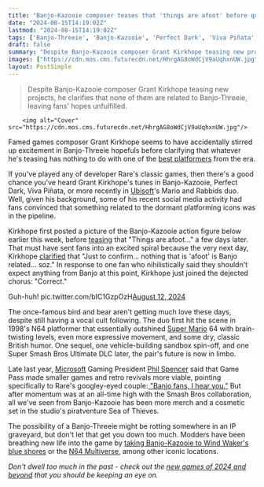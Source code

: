 ```yaml
---
title: "Banjo-Kazooie composer teases that 'things are afoot' before quickly clarifying that no, it's not 'Banjo related'"
date: "2024-08-15T14:19:02Z"
lastmod: "2024-08-15T14:19:02Z"
tags: ['Banjo-Threeie', 'Banjo-Kazooie', 'Perfect Dark', 'Viva Piñata', 'Mario and Rabbids', 'Microsoft', 'Phil Spencer', 'Xbox Game Pass', 'Super Smash Bros Ultimate', 'Sea of Thieves', 'Wind Waker', 'N64 Multiverse', 'Modders', 'Platformer', 'Super Mario 64']
draft: false
summary: "Despite Banjo-Kazooie composer Grant Kirkhope teasing new projects, he clarifies that none of them are related to Banjo-Threeie, leaving fans' hopes unfulfilled."
images: ["https://cdn.mos.cms.futurecdn.net/HhrgAG8oWdCjV9aUqhxnUW.jpg"]
layout: PostSimple
---
```

> Despite Banjo-Kazooie composer Grant Kirkhope teasing new projects, he clarifies that none of them are related to Banjo-Threeie, leaving fans' hopes unfulfilled.


        <img alt="Cover" src="https://cdn.mos.cms.futurecdn.net/HhrgAG8oWdCjV9aUqhxnUW.jpg"/>
        
Famed games composer Grant Kirkhope seems to have accidentally stirred up excitement in Banjo-Threeie hopefuls before clarifying that whatever he's teasing has nothing to do with one of the [best platformers](https://www.gamesradar.com/best-platform-games-ever-arent-mario/) from the era.

If you've played any of developer Rare's classic games, then there's a good chance you've heard Grant Kirkhope's tunes in Banjo-Kazooie, Perfect Dark, Viva Piñata, or more recently in [Ubisoft](https://www.gamesradar.com/tag/ubisoft/)'s Mario and Rabbids duo. Well, given his background, some of his recent social media activity had fans convinced that something related to the dormant platforming icons was in the pipeline.

Kirkhope first posted a picture of the Banjo-Kazooie action figure below earlier this week, before [teasing](https://x.com/grantkirkhope/status/1823486705586069965) that "Things are afoot..." a few days later. That must have sent fans into an excited spiral because the very next day, Kirkhope [clarified](https://x.com/grantkirkhope/status/1823545336469885161) that "Just to confirm... nothing that is 'afoot' is Banjo related... soz." In response to one fan who nihilistically said they shouldn't expect anything from Banjo at this point, Kirkhope just joined the dejected chorus: "Correct."

Guh-huh! pic.twitter.com/bIC1GzpOzH[August 12, 2024](https://twitter.com/grantkirkhope/status/1823112264167334347)

The once-famous bird and bear aren't getting much love these days, despite still having a vocal cult following. The duo first hit the scene in 1998's N64 platformer that essentially outshined [Super Mario](https://www.gamesradar.com/tag/super-mario/) 64 with brain-twisting levels, even more expressive movement, and some dry, classic British humor. One sequel, one vehicle-building sandbox spin-off, and one Super Smash Bros Ultimate DLC later, the pair's future is now in limbo.

Late last year, [Microsoft](https://www.gamesradar.com/tag/microsoft/) Gaming President [Phil Spencer](https://www.gamesradar.com/tag/phil-spencer/) said that Game Pass made smaller games and retro revivals more viable, pointing specifically to Rare's googley-eyed couple:[ "Banjo fans, I hear you."](https://www.gamesradar.com/phil-spencer-says-xbox-game-pass-has-made-small-games-and-retro-revivals-more-viable-banjo-fans-i-hear-you/) But after momentum was at an all-time high with the Smash Bros collaboration, all we've seen from Banjo-Kazooie has been more merch and a cosmetic set in the studio's piratventure Sea of Thieves. 

The possibility of a Banjo-Threeie might be rotting somewhere in an IP graveyard, but don't let that get you down too much. Modders have been breathing new life into the game by [taking Banjo-Kazooie to Wind Waker's blue shores](https://www.gamesradar.com/games/the-legend-of-zelda/n64-modder-continues-to-put-banjo-kazooie-into-classic-games-this-time-with-a-wonderful-zelda-wind-waker-invasion/) or the [N64 Multiverse](https://www.gamesradar.com/games/platformer/banjo-kazooie-enter-the-nintendo-64-multiverse-in-an-incredible-looking-mod-that-spans-pokemon-conker-and-fps-classic-goldeneye/), among other iconic locations. 

*Don't dwell too much in the past - check out the *[<em>new games of 2024 and beyond</em>](https://www.gamesradar.com/video-game-release-dates/)* that you should be keeping an eye on.*
        